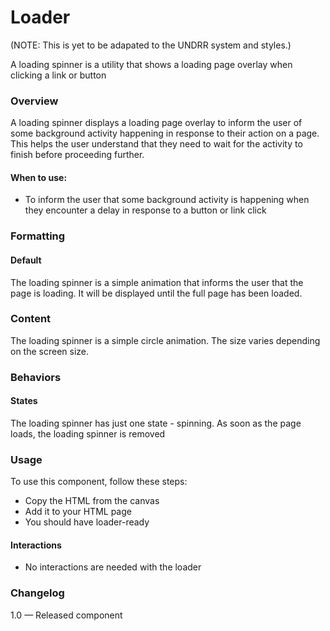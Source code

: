 
<Meta of={LoaderStories} />

# Loader

(NOTE: This is yet to be adapated to the UNDRR system and styles.)

A loading spinner is a utility that shows a loading page overlay when clicking a link or button

### Overview

A loading spinner displays a loading page overlay to inform the user of some background activity happening in response to their action on a page. This helps the user understand that they need to wait for the activity to finish before proceeding further.

#### When to use:

* To inform the user that some background activity is happening when they encounter a delay in response to a button or link click

### Formatting

#### Default

The loading spinner is a simple animation that informs the user that the page is loading. It will be displayed until the full page has been loaded.

### Content

The loading spinner is a simple circle animation. The size varies depending on the screen size.

### Behaviors

#### States

The loading spinner has just one state - spinning. As soon as the page loads, the loading spinner is removed

<Canvas>
  <Story of={LoaderStories.DefaultLoader} />
</Canvas>

### Usage

To use this component, follow these steps:

* Copy the HTML from the canvas
* Add it to your HTML page
* You should have loader-ready

#### Interactions

* No interactions are needed with the loader

### Changelog

1.0 — Released component
